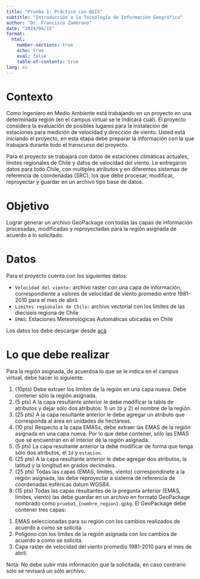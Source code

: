 ```yaml
---
title: "Prueba 1: Práctico con QGIS"
subtitle: "Introducción a la Tecnología de Información Geográfica"
author: "Dr. Francisco Zambrano"
date: "2024/04/15"
format: 
  html:
    number-sections: true
    echo: true
    eval: false
    table-of-contents: true
lang: es
---
```


# Contexto 

Como Ingeniero en Medio Ambiente está trabajando en un proyecto en una determinada región (en el campus virtual se le indicará cuál). El proyecto considera la evaluación de posibles lugares para la instalación de estaciones para medición de velocidad y dirección de viento. Usted está iniciando el proyecto, en esta etapa debe preparar la información con la que trabajará durante todo el transcurso del proyecto.  

Para el proyecto se trabajará con datos de estaciones climáticas actuales, límites regionales de Chile y datos de velocidad del viento. Le entregaron datos para todo Chile, con multiples atributos y en diferentes sistemas de referencia de coordenadas (SRC), los que debe procesar, modificar, reproyectar y guardar en un archivo tipo base de datos.

# Objetivo

Lograr generar un archivo GeoPackage con todas las capas de información procesadas, modificadas y reproyectadas para la región asignada de acuerdo a lo solicitado.

# Datos

Para el proyecto cuenta con los siguientes datos:

- `Velocidad del viento:` archivo raster con una capa de información, correspondiente a valores de velocidad de viento promedio entre 1981-2010 para el mes de abril. 
- `Limites regionales de Chile:` archivo vectorial con los límites de las dieciseis regiona de Chile
- `EMAS`: Estaciones Meteorológicas Automáticas ubicadas en Chile 

Los datos los debe descargar desde [acá](https://drive.google.com/drive/folders/1EHPHkEOL-MG0Z7fuyjrWPHXhEdMTTpWV?usp=sharing)

# Lo que debe realizar

Para la región asignada, de acuerdoa lo que se le indica en el campus virtual, debe hacer lo siguiente:

1. (10pts) Debe extraer los límites de la región en una capa nueva. Debe contener sólo la región asignada.
2. (5 pts) A la capa resultante anterior le debe modificar la tabla de atributos y dejar sólo dos atributos: 1) un `ID` y 2) el nombre de la región.
3. (25 pts) A la capa resultante anterior le debe agregar un atributo que corresponda al área en unidades de hectáreas.
4. (10 pts) Respecto a la capa EMASs, debe extraer las EMAS de la región asignada en una capa nueva. Por lo que debe contener, sólo las EMAS que se encuentran en el interior de la región asignada.
5. (5 pts) La capa resultante anterior la debe modificar de forma que tenga sólo dos atributos, el `Id` y `estacion`.
6. (25 pts) A la capa resultante anterior le debe agregar dos atributos, la latitud y la longitud en grados decimales.
7. (25 pts) Todas las capas (EMAS, límites, viento) correspondinete a la región asignada, las debe reproyectar a sistema de referencia de coordenadas esféricas datum WGS84.
8. (15 pts) Todas las capas resultantes de la pregunta anterior (EMAS, límites, viento) las debe guardar en un archivo en formato GeoPackage nombrado como `prueba1_{nombre_region}.gpkg`. El GeoPackage debe contener tres capas: 
  1) EMAS seleccionadas para su región con los cambios realizados de acuerdo a como se solicita
  2) Polígono con los limites de la región asignada con los cambios de acuerdo a como se solicita.
  3) Capa raster de velocidad del viento promedio 1981-2010 para el mes de abril.

Nota: No debe subir más información que la solicitada, en caso contrario sólo se revisará un sólo archivo.



